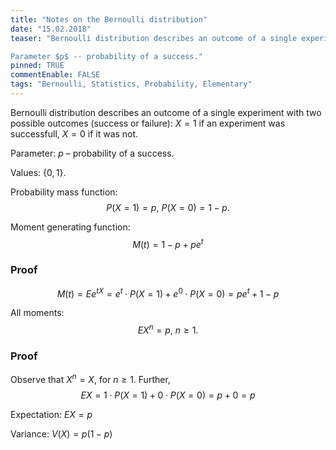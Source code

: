```yaml
---
title: "Notes on the Bernoulli distribution"
date: "15.02.2018"
teaser: "Bernoulli distribution describes an outcome of a single experiment with two possible outcomes (success or failure): $X=1$ if an experiment was successfull, $X=0$ if it was not.

Parameter $p$ -- probability of a success."
pinned: TRUE
commentEnable: FALSE
tags: "Bernoulli, Statistics, Probability, Elementary"
---
```


Bernoulli distribution describes an outcome of a single experiment with two possible outcomes (success or failure): $X=1$ if an experiment was successfull, $X=0$ if it was not.

Parameter: $p$ -- probability of a success.

Values: $\{0,1\}.$

Probability mass function:
$$
P(X=1)=p, \ P(X=0)=1-p.
$$

Moment generating function:
$$
M(t)=1-p+pe^t
$$


### Proof 

$$
M(t)=Ee^{tX}=e^t\cdot P(X=1)+e^0\cdot P(X=0)=pe^t+1-p
$$


All moments:
$$
EX^n=p, \ n\geq 1.
$$

### Proof

Observe that $X^n=X,$ for $n\geq 1.$ Further,
$$
EX=1\cdot P(X=1)+0\cdot P(X=0)=p+0=p
$$


Expectation: $EX=p$

Variance: $V(X)=p(1-p)$

